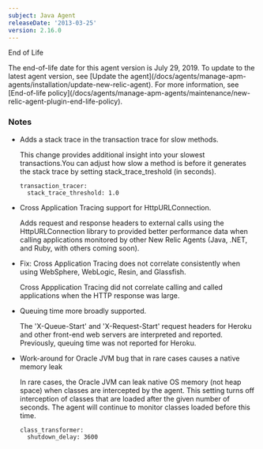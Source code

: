 ```yaml
---
subject: Java Agent
releaseDate: '2013-03-25'
version: 2.16.0
---
```


End of Life

<Callout variant="important">
  The end-of-life date for this agent version is July 29, 2019. To update to the latest agent version, see [Update the agent](/docs/agents/manage-apm-agents/installation/update-new-relic-agent). For more information, see [End-of-life policy](/docs/agents/manage-apm-agents/maintenance/new-relic-agent-plugin-end-life-policy).
</Callout>

### Notes

* Adds a stack trace in the transaction trace for slow methods.

  This change provides additional insight into your slowest transactions.You can adjust how slow a method is before it generates the stack trace by setting stack_trace_treshold (in seconds).

  ```
  transaction_tracer:
    stack_trace_threshold: 1.0
  ```
* Cross Application Tracing support for HttpURLConnection.

  Adds request and response headers to external calls using the HttpURLConnection library to provided better performance data when calling applications monitored by other New Relic Agents (Java, .NET, and Ruby, with others coming soon).
* Fix: Cross Application Tracing does not correlate consistently when using WebSphere, WebLogic, Resin, and Glassfish.

  Cross Appplication Tracing did not correlate calling and called applications when the HTTP response was large.
* Queuing time more broadly supported.

  The 'X-Queue-Start' and 'X-Request-Start' request headers for Heroku and other front-end web servers are interpreted and reported. Previously, queuing time was not reported for Heroku.
* Work-around for Oracle JVM bug that in rare cases causes a native memory leak

  In rare cases, the Oracle JVM can leak native OS memory (not heap space) when classes are intercepted by the agent. This setting turns off interception of classes that are loaded after the given number of seconds. The agent will continue to monitor classes loaded before this time.

  ```
  class_transformer:
    shutdown_delay: 3600
  ```
